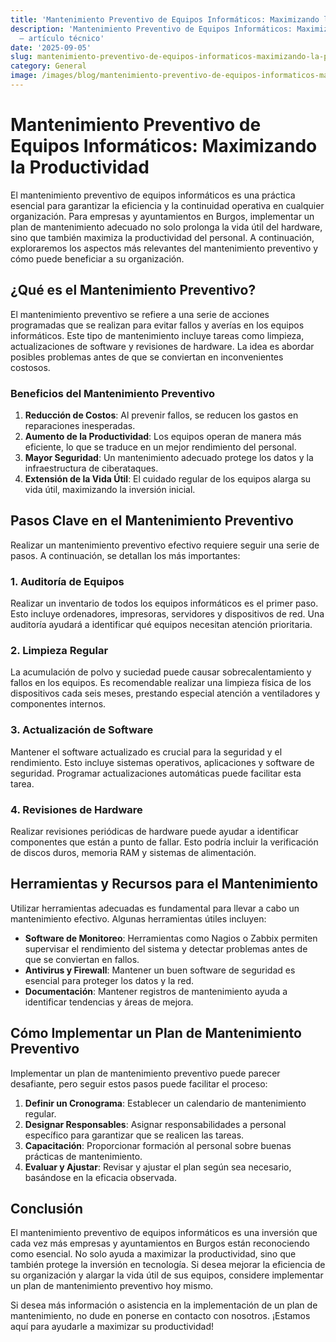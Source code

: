 ```yaml
---
title: 'Mantenimiento Preventivo de Equipos Informáticos: Maximizando la Productividad'
description: 'Mantenimiento Preventivo de Equipos Informáticos: Maximizando la Productividad
  — artículo técnico'
date: '2025-09-05'
slug: mantenimiento-preventivo-de-equipos-informaticos-maximizando-la-productividad
category: General
image: /images/blog/mantenimiento-preventivo-de-equipos-informaticos-maximizando-la-productividad/mantenimiento-preventivo-de-equipos-informaticos-maximizando-la-productividad-hero-001.webp
---
```


# Mantenimiento Preventivo de Equipos Informáticos: Maximizando la Productividad

El mantenimiento preventivo de equipos informáticos es una práctica esencial para garantizar la eficiencia y la continuidad operativa en cualquier organización. Para empresas y ayuntamientos en Burgos, implementar un plan de mantenimiento adecuado no solo prolonga la vida útil del hardware, sino que también maximiza la productividad del personal. A continuación, exploraremos los aspectos más relevantes del mantenimiento preventivo y cómo puede beneficiar a su organización.

## ¿Qué es el Mantenimiento Preventivo?

El mantenimiento preventivo se refiere a una serie de acciones programadas que se realizan para evitar fallos y averías en los equipos informáticos. Este tipo de mantenimiento incluye tareas como limpieza, actualizaciones de software y revisiones de hardware. La idea es abordar posibles problemas antes de que se conviertan en inconvenientes costosos.

### Beneficios del Mantenimiento Preventivo

1. **Reducción de Costos**: Al prevenir fallos, se reducen los gastos en reparaciones inesperadas.
2. **Aumento de la Productividad**: Los equipos operan de manera más eficiente, lo que se traduce en un mejor rendimiento del personal.
3. **Mayor Seguridad**: Un mantenimiento adecuado protege los datos y la infraestructura de ciberataques.
4. **Extensión de la Vida Útil**: El cuidado regular de los equipos alarga su vida útil, maximizando la inversión inicial.

## Pasos Clave en el Mantenimiento Preventivo

Realizar un mantenimiento preventivo efectivo requiere seguir una serie de pasos. A continuación, se detallan los más importantes:

### 1. **Auditoría de Equipos**

Realizar un inventario de todos los equipos informáticos es el primer paso. Esto incluye ordenadores, impresoras, servidores y dispositivos de red. Una auditoría ayudará a identificar qué equipos necesitan atención prioritaria.

### 2. **Limpieza Regular**

La acumulación de polvo y suciedad puede causar sobrecalentamiento y fallos en los equipos. Es recomendable realizar una limpieza física de los dispositivos cada seis meses, prestando especial atención a ventiladores y componentes internos.

### 3. **Actualización de Software**

Mantener el software actualizado es crucial para la seguridad y el rendimiento. Esto incluye sistemas operativos, aplicaciones y software de seguridad. Programar actualizaciones automáticas puede facilitar esta tarea.

### 4. **Revisiones de Hardware**

Realizar revisiones periódicas de hardware puede ayudar a identificar componentes que están a punto de fallar. Esto podría incluir la verificación de discos duros, memoria RAM y sistemas de alimentación.

## Herramientas y Recursos para el Mantenimiento

Utilizar herramientas adecuadas es fundamental para llevar a cabo un mantenimiento efectivo. Algunas herramientas útiles incluyen:

- **Software de Monitoreo**: Herramientas como Nagios o Zabbix permiten supervisar el rendimiento del sistema y detectar problemas antes de que se conviertan en fallos.
- **Antivirus y Firewall**: Mantener un buen software de seguridad es esencial para proteger los datos y la red.
- **Documentación**: Mantener registros de mantenimiento ayuda a identificar tendencias y áreas de mejora.

## Cómo Implementar un Plan de Mantenimiento Preventivo

Implementar un plan de mantenimiento preventivo puede parecer desafiante, pero seguir estos pasos puede facilitar el proceso:

1. **Definir un Cronograma**: Establecer un calendario de mantenimiento regular.
2. **Designar Responsables**: Asignar responsabilidades a personal específico para garantizar que se realicen las tareas.
3. **Capacitación**: Proporcionar formación al personal sobre buenas prácticas de mantenimiento.
4. **Evaluar y Ajustar**: Revisar y ajustar el plan según sea necesario, basándose en la eficacia observada.

## Conclusión

El mantenimiento preventivo de equipos informáticos es una inversión que cada vez más empresas y ayuntamientos en Burgos están reconociendo como esencial. No solo ayuda a maximizar la productividad, sino que también protege la inversión en tecnología. Si desea mejorar la eficiencia de su organización y alargar la vida útil de sus equipos, considere implementar un plan de mantenimiento preventivo hoy mismo.

Si desea más información o asistencia en la implementación de un plan de mantenimiento, no dude en ponerse en contacto con nosotros. ¡Estamos aquí para ayudarle a maximizar su productividad!